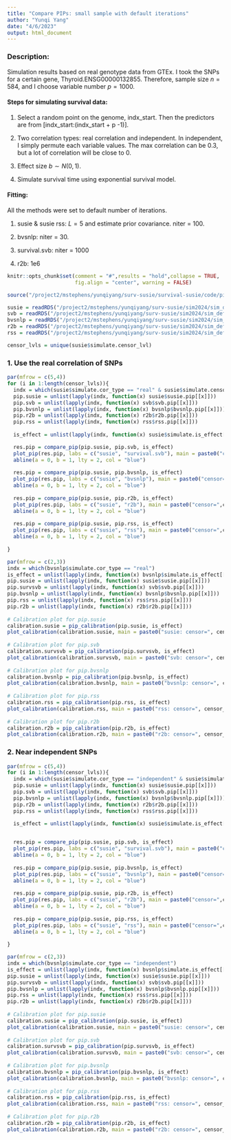 ```yaml
---
title: "Compare PIPs: small sample with default iterations"
author: "Yunqi Yang"
date: "4/6/2023"
output: html_document
---
```


### Description:

Simulation results based on real genotype data from GTEx. I took the SNPs for a certain gene, Thyroid.ENSG00000132855. Therefore, sample size $n=584$, and I choose variable number $p=1000$.

#### Steps for simulating survival data:

1. Select a random point on the genome, indx_start. Then the predictors are from [indx_start:(indx_start + p -1)]. 

2. Two correlation types: real correlation and independent. In independent, I simply permute each variable values. The max correlation can be 0.3, but a lot of correlation will be close to 0. 

4. Effect size $b\sim N(0,1)$.

5. Simulate survival time using exponential survival model. 


#### Fitting:

All the methods were set to default number of iterations. 

1. susie & susie rss: $L=5$ and estimate prior covariance. niter = 100. 

2. bvsnlp: niter = 30.

3. survival.svb: niter = 1000

4. r2b: 1e6


```r
knitr::opts_chunk$set(comment = "#",results = "hold",collapse = TRUE,
                      fig.align = "center", warning = FALSE)
```

```r
source("/project2/mstephens/yunqiyang/surv-susie/survival-susie/code/pip.R")
```

```r
susie = readRDS("/project2/mstephens/yunqiyang/surv-susie/sim2024/sim_default_iter/susie.rds")
svb = readRDS("/project2/mstephens/yunqiyang/surv-susie/sim2024/sim_default_iter/svb.rds")
bvsnlp = readRDS("/project2/mstephens/yunqiyang/surv-susie/sim2024/sim_default_iter/bvsnlp.rds")
r2b = readRDS("/project2/mstephens/yunqiyang/surv-susie/sim2024/sim_default_iter/r2b.rds")
rss = readRDS("/project2/mstephens/yunqiyang/surv-susie/sim2024/sim_default_iter/rss.rds")
```

```r
censor_lvls = unique(susie$simulate.censor_lvl)
```

### 1. Use the real correlation of SNPs
```r
par(mfrow = c(5,4))
for (i in 1:length(censor_lvls)){
  indx = which(susie$simulate.cor_type == "real" & susie$simulate.censor_lvl == censor_lvls[i])
  pip.susie = unlist(lapply(indx, function(x) susie$susie.pip[[x]]))
  pip.svb = unlist(lapply(indx, function(x) svb$svb.pip[[x]]))
  pip.bvsnlp = unlist(lapply(indx, function(x) bvsnlp$bvsnlp.pip[[x]]))
  pip.r2b = unlist(lapply(indx, function(x) r2b$r2b.pip[[x]]))
  pip.rss = unlist(lapply(indx, function(x) rss$rss.pip[[x]]))
  
  is_effect = unlist(lapply(indx, function(x) susie$simulate.is_effect[[x]]))

  res.pip = compare_pip(pip.susie, pip.svb, is_effect)
  plot_pip(res.pip, labs = c("susie", "survival.svb"), main = paste0("censor=",censor_lvls[i]))
  abline(a = 0, b = 1, lty = 2, col = "blue")
  
  res.pip = compare_pip(pip.susie, pip.bvsnlp, is_effect)
  plot_pip(res.pip, labs = c("susie", "bvsnlp"), main = paste0("censor=",censor_lvls[i]))
  abline(a = 0, b = 1, lty = 2, col = "blue")
  
  res.pip = compare_pip(pip.susie, pip.r2b, is_effect)
  plot_pip(res.pip, labs = c("susie", "r2b"), main = paste0("censor=",censor_lvls[i]))
  abline(a = 0, b = 1, lty = 2, col = "blue")
  
  res.pip = compare_pip(pip.susie, pip.rss, is_effect)
  plot_pip(res.pip, labs = c("susie", "rss"), main = paste0("censor=",censor_lvls[i]))
  abline(a = 0, b = 1, lty = 2, col = "blue")
  
}
```


```r
par(mfrow = c(2,3))
indx = which(bvsnlp$simulate.cor_type == "real")
is_effect = unlist(lapply(indx, function(x) bvsnlp$simulate.is_effect[[x]]))
pip.susie = unlist(lapply(indx, function(x) susie$susie.pip[[x]]))
pip.survsvb = unlist(lapply(indx, function(x) svb$svb.pip[[x]]))
pip.bvsnlp = unlist(lapply(indx, function(x) bvsnlp$bvsnlp.pip[[x]]))
pip.rss = unlist(lapply(indx, function(x) rss$rss.pip[[x]]))
pip.r2b = unlist(lapply(indx, function(x) r2b$r2b.pip[[x]]))
  
# Calibration plot for pip.susie
calibration.susie = pip_calibration(pip.susie, is_effect)
plot_calibration(calibration.susie, main = paste0("susie: censor=", censor_lvls[i]))
  
# Calibration plot for pip.svb
calibration.survsvb = pip_calibration(pip.survsvb, is_effect)
plot_calibration(calibration.survsvb, main = paste0("svb: censor=", censor_lvls[i]))
  
# Calibration plot for pip.bvsnlp
calibration.bvsnlp = pip_calibration(pip.bvsnlp, is_effect)
plot_calibration(calibration.bvsnlp, main = paste0("bvsnlp: censor=", censor_lvls[i]))
  
# Calibration plot for pip.rss
calibration.rss = pip_calibration(pip.rss, is_effect)
plot_calibration(calibration.rss, main = paste0("rss: censor=", censor_lvls[i]))
  
# Calibration plot for pip.r2b
calibration.r2b = pip_calibration(pip.r2b, is_effect)
plot_calibration(calibration.r2b, main = paste0("r2b: censor=", censor_lvls[i]))

```

### 2. Near independent SNPs

```r
par(mfrow = c(5,4))
for (i in 1:length(censor_lvls)){
  indx = which(susie$simulate.cor_type == "independent" & susie$simulate.censor_lvl == censor_lvls[i])
  pip.susie = unlist(lapply(indx, function(x) susie$susie.pip[[x]]))
  pip.svb = unlist(lapply(indx, function(x) svb$svb.pip[[x]]))
  pip.bvsnlp = unlist(lapply(indx, function(x) bvsnlp$bvsnlp.pip[[x]]))
  pip.r2b = unlist(lapply(indx, function(x) r2b$r2b.pip[[x]]))
  pip.rss = unlist(lapply(indx, function(x) rss$rss.pip[[x]]))
  
  is_effect = unlist(lapply(indx, function(x) susie$simulate.is_effect[[x]]))


  res.pip = compare_pip(pip.susie, pip.svb, is_effect)
  plot_pip(res.pip, labs = c("susie", "survival.svb"), main = paste0("censor=",censor_lvls[i]))
  abline(a = 0, b = 1, lty = 2, col = "blue")
  
  res.pip = compare_pip(pip.susie, pip.bvsnlp, is_effect)
  plot_pip(res.pip, labs = c("susie", "bvsnlp"), main = paste0("censor=",censor_lvls[i]))
  abline(a = 0, b = 1, lty = 2, col = "blue")
  
  res.pip = compare_pip(pip.susie, pip.r2b, is_effect)
  plot_pip(res.pip, labs = c("susie", "r2b"), main = paste0("censor=",censor_lvls[i]))
  abline(a = 0, b = 1, lty = 2, col = "blue")
  
  res.pip = compare_pip(pip.susie, pip.rss, is_effect)
  plot_pip(res.pip, labs = c("susie", "rss"), main = paste0("censor=",censor_lvls[i]))
  abline(a = 0, b = 1, lty = 2, col = "blue")
  
}
```

```r
par(mfrow = c(2,3))
indx = which(bvsnlp$simulate.cor_type == "independent")
is_effect = unlist(lapply(indx, function(x) bvsnlp$simulate.is_effect[[x]]))
pip.susie = unlist(lapply(indx, function(x) susie$susie.pip[[x]]))
pip.survsvb = unlist(lapply(indx, function(x) svb$svb.pip[[x]]))
pip.bvsnlp = unlist(lapply(indx, function(x) bvsnlp$bvsnlp.pip[[x]]))
pip.rss = unlist(lapply(indx, function(x) rss$rss.pip[[x]]))
pip.r2b = unlist(lapply(indx, function(x) r2b$r2b.pip[[x]]))
  
# Calibration plot for pip.susie
calibration.susie = pip_calibration(pip.susie, is_effect)
plot_calibration(calibration.susie, main = paste0("susie: censor=", censor_lvls[i]))
  
# Calibration plot for pip.svb
calibration.survsvb = pip_calibration(pip.survsvb, is_effect)
plot_calibration(calibration.survsvb, main = paste0("svb: censor=", censor_lvls[i]))
  
# Calibration plot for pip.bvsnlp
calibration.bvsnlp = pip_calibration(pip.bvsnlp, is_effect)
plot_calibration(calibration.bvsnlp, main = paste0("bvsnlp: censor=", censor_lvls[i]))
  
# Calibration plot for pip.rss
calibration.rss = pip_calibration(pip.rss, is_effect)
plot_calibration(calibration.rss, main = paste0("rss: censor=", censor_lvls[i]))
  
# Calibration plot for pip.r2b
calibration.r2b = pip_calibration(pip.r2b, is_effect)
plot_calibration(calibration.r2b, main = paste0("r2b: censor=", censor_lvls[i]))

```
